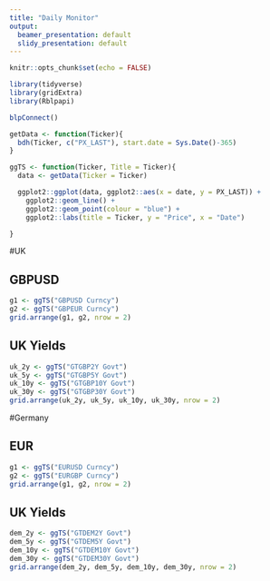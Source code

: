 ```yaml
---
title: "Daily Monitor"
output:
  beamer_presentation: default
  slidy_presentation: default
---
```


```r
knitr::opts_chunk$set(echo = FALSE)

library(tidyverse)
library(gridExtra)
library(Rblpapi)

blpConnect()

getData <- function(Ticker){
  bdh(Ticker, c("PX_LAST"), start.date = Sys.Date()-365)
}

ggTS <- function(Ticker, Title = Ticker){
  data <- getData(Ticker = Ticker)

  ggplot2::ggplot(data, ggplot2::aes(x = date, y = PX_LAST)) +
    ggplot2::geom_line() +
    ggplot2::geom_point(colour = "blue") +
    ggplot2::labs(title = Ticker, y = "Price", x = "Date")

}
```


#UK

## GBPUSD

```r
g1 <- ggTS("GBPUSD Curncy")
g2 <- ggTS("GBPEUR Curncy")
grid.arrange(g1, g2, nrow = 2)

```

## UK Yields

```r
uk_2y <- ggTS("GTGBP2Y Govt")
uk_5y <- ggTS("GTGBP5Y Govt")
uk_10y <- ggTS("GTGBP10Y Govt")
uk_30y <- ggTS("GTGBP30Y Govt")
grid.arrange(uk_2y, uk_5y, uk_10y, uk_30y, nrow = 2)
```

#Germany

## EUR

```r
g1 <- ggTS("EURUSD Curncy")
g2 <- ggTS("EURGBP Curncy")
grid.arrange(g1, g2, nrow = 2)
```

## UK Yields

```r
dem_2y <- ggTS("GTDEM2Y Govt")
dem_5y <- ggTS("GTDEM5Y Govt")
dem_10y <- ggTS("GTDEM10Y Govt")
dem_30y <- ggTS("GTDEM30Y Govt")
grid.arrange(dem_2y, dem_5y, dem_10y, dem_30y, nrow = 2)
```
